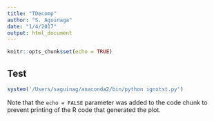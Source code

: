 ```yaml
---
title: "TDecomp"
author: "S. Aguinaga"
date: "1/4/2017"
output: html_document
---
```


```r
knitr::opts_chunk$set(echo = TRUE)
```

## Test

```r
system('/Users/saguinag/anaconda2/bin/python ignxtst.py')
```

Note that the `echo = FALSE` parameter was added to the code chunk to prevent printing of the R code that generated the plot.
